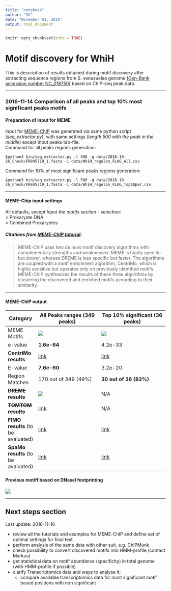 ```yaml
---
title: "notebook"
author: "SG"
date: "November 01, 2016"
output: html_document
---
```


```r
knitr::opts_chunk$set(echo = TRUE)
```

# Motif discovery for WhiH 

This is description of results obtained during motif discovery after extracting sequence regions from S. venezuelae genome [(Gen-Bank accession number NC_018750)](https://www.ncbi.nlm.nih.gov/nuccore/NC_018750) based on ChIP-seq peak data.

***
### 2016-11-14 Comparison of all peaks and top 10% most significant peaks motifs

#### Preparation of input for MEME
Input for [MEME-ChIP](http://meme-suite.org/tools/meme-chip) was generated via same python script (*seq_extractor.py*), with same settings (*length 500 with the peak in the middle*) except input peaks tab-file.  
Command for all peaks regions generation:
```
$python3 bin/seq_extractor.py -l 500 -g data/2016-10-26_Check/FR845719_1.fasta -i data/WhiH_regulon_FLAG_All.csv
```
Command for 10% of most significant peaks regions generation:
```
$python3 bin/seq_extractor.py -l 500 -g data/2016-10-26_Check/FR845719_1.fasta -i data/WhiH_regulon_FLAG_Top10per.csv
```

***

#### MEME-Chip input settings
All defaults, except *Input the motifs section* - selection:  
> Prokaryote DNA  
> Combined Prokaryotes



##### Citations from [MEME-ChIP tutorial](http://www.nature.com/nprot/journal/v9/n6/full/nprot.2014.083.html):  

> MEME-ChIP uses two de novo motif discovery algorithms with complementary strengths and weaknesses: MEME is highly specific but slower, whereas DREME is less specific but faster. The algorithms are coupled with a motif enrichment algorithm, CentriMo, which is highly sensitive but operates only on previously identified motifs. MEME-ChIP synthesizes the results of these three algorithms by clustering the discovered and enriched motifs according to their similarity.

***

#### MEME-ChIP output

Category | All Peaks ranges (349 peaks) | Top 10% significant (36 peaks)
---------|------------------------------|-------------------------------
MEME Motifs | [![](2016-10-28/all_peaks_MEME_chip/meme_out/logo1.png)](2016-10-28/all_peaks_MEME_chip/meme-chip.html) | [![](2016-10-26/top_10_MEME_chip/meme_out/logo_rc1.png)](2016-10-26/top_10_MEME_chip/meme-chip.html)
e-value | **1.6e-64** | 4.2e-33
**CentriMo results** |  [link](2016-10-28/all_peaks_MEME_chip/centrimo_out/centrimo.html) | [link](2016-10-26/top_10_MEME_chip/centrimo_out/centrimo.html) 
E-value | **7.6e-60** | 3.2e-20
Region Matches | 170 out of 349 (49%) | **30 out of 36 (83%)**
~~**DREME results**~~ | [![](2016-10-28/all_peaks_MEME_chip/dreme_out/m01nc_GWTCA.png)](2016-10-28/all_peaks_MEME_chip/dreme_out/dreme.html) | N/A
~~**TOMTOM results**~~ | [link](2016-10-28/all_peaks_MEME_chip/dreme_tomtom_out/tomtom.html) | N/A
**FIMO results** (to be avaluated)| [link](2016-10-28/all_peaks_MEME_chip/fimo_out_1/fimo.html) | [link](2016-10-26/top_10_MEME_chip/fimo_out_1/fimo.html)
**SpaMo results** (to be avaluated)| [link](2016-10-28/all_peaks_MEME_chip/spamo_out_1/spamo.html) | [link](2016-10-26/top_10_MEME_chip/spamo_out_1/spamo.html)

#### Previous motiff based on DNaseI footprinting
![](previous/previous_motif_logo.png)

***

## Next steps section

Last update: 2016-11-16   

* review all the tutorials and examples for MEME-ChIP and define set of optimal settings for final test
* perform analysis of the same data with other suit, e.g. ChIPMunk
* check possibility to convert discovered motifs into HMM-profile (contact Markus)
* get statistical data on motif abundance (specificity) in total genome (with HMM-profile if possible)
* clarify Transcriptomics data and ways to analyse it:
  * compare available transcriptomics data for most significant motif based positions with non significant

